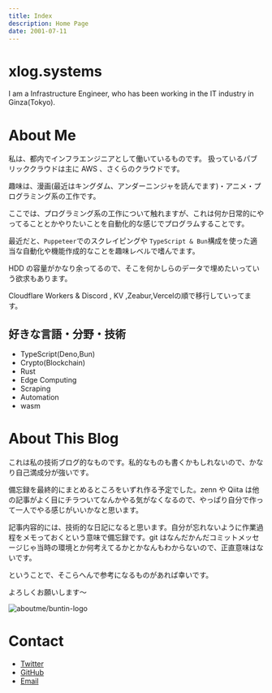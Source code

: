 ```yaml
---
title: Index
description: Home Page
date: 2001-07-11
---
```


# xlog.systems

I am a Infrastructure Engineer, who has been working in the IT industry in Ginza(Tokyo).

# About Me

私は、都内でインフラエンジニアとして働いているものです。
扱っているパブリッククラウドは主に AWS 、さくらのクラウドです。

趣味は、漫画(最近はキングダム、アンダーニンジャを読んでます)・アニメ・プログラミング系の工作です。

ここでは、プログラミング系の工作について触れますが、これは何か日常的にやってることとかやりたいことを自動化的な感じでプログラムすることです。

最近だと、`Puppeteer`でのスクレイピングや `TypeScript & Bun`構成を使った適当な自動化や機能作成的なことを趣味レベルで嗜んでます。

HDD の容量がかなり余ってるので、そこを何かしらのデータで埋めたいっていう欲求もあります。

Cloudflare Workers & Discord , KV ,Zeabur,Vercelの順で移行していってます。

## 好きな言語・分野・技術

- TypeScript(Deno,Bun)
- Crypto(Blockchain)
- Rust
- Edge Computing
- Scraping
- Automation
- wasm

# About This Blog

これは私の技術ブログ的なものです。私的なものも書くかもしれないので、かなり自己満成分が強いです。

備忘録を最終的にまとめるところをいずれ作る予定でした。zenn や Qiita は他の記事がよく目にチラついてなんかやる気がなくなるので、やっぱり自分で作って一人でやる感じがいいかなと思います。

記事内容的には、技術的な日記になると思います。自分が忘れないように作業過程をメモっておくという意味で備忘録です。git はなんだかんだコミットメッセージじゃ当時の環境とか何考えてるかとかなんもわからないので、正直意味はないです。

ということで、そこらへんで参考になるものがあれば幸いです。

よろしくお願いします〜

![aboutme/buntin-logo](https://res.cloudinary.com/xlog/image/upload/v1/aboutme/buntin-logo.webp?_a=BAMHUyJu0)

# Contact

- [Twitter](https://twitter.com/LArchel_Liz)
- [GitHub](https://github.com/BuntinJP)
- [Email](mailto:mail@buntin.xyz)
